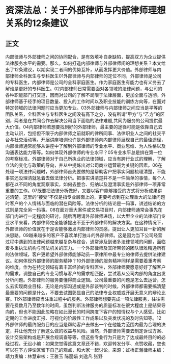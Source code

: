 # 资深法总：关于外部律师与内部律师理想关系的12条建议
## 正文
内部律师与外部律师之间的协同配合，是有效填补自身缺陷，提高双方为企业提供法律服务水平的需要。那么，如何打造内部律师与外部律师间的理想关系？本文给出了12条建议，以期实现二者间的优势互补，从而发挥更大价值。外部律师与内部律师全科医生与专科医生01外部律师与内部律师的定位不同，外部律师是公司的专科医生，内部律师是公司的全科家庭医生。作为家庭医生有能力也有义务去了解谁是更好的专科医生。02内部律师日常需要面对各领域的法律问题，与公司的各种职能部门打交道，因而对公司的了解不局限于法律层面，更加全面与透彻。外部律师基于经手的项目数量、投入的工作时间以及职业技能的训练方向等，在面对特定领域的法律问题时应当更加专业。03外部律师与内部律师之间应当是平等的团队关系，全科医生与专科医生之间没有高下之分，没有所谓“甲方”与“乙方”的区别，两者是在共同合作去解决公司当下面临的法律难题,共同为服务的公司提供最大价值。04内部律师若想要找到好的外部律师，最主要的途径可能是依靠自己去主动认识，包括但不限于内部律师之前就职的律所同事、法律职业人之间的社交平台与社交活动等。开展讲座培训也许是外部律师向内部律师展现自己的最佳途径，内部律师通常能够从讲座中了解到外部律师的专业水平、商业思维、为人性格以及沟通表达能力等等。如何体现外部律师的专业水平？05专业水平总是排在第一位的考察标准。外部律师对于自己所执业的法律领域，应当有跨行业式的理解，了解立法的变化与政策的导向，并从中提炼出对公司商业运营最为关键的因素。06在处理一项法律问题时，外部律师首先要做的是帮助客户把事实问题梳理清楚，不能事实还没理清就急着去做法律分析。把事实讲清楚并不是一件简单的事情，每个人都在以不同的角度观察事实，如何去整合、归纳以及澄清事实是外部律师一项非常重要的工作。07既要把法律分析做好，又要以客户能够接受的方式将分析成果讲述清楚。这里的“接受”不仅是指专业层面上的，更要考虑到在处理重大的法律问题时客户的个人情绪与面临的潜在风险等。法律分析的结论是一码事，讲述结论的方式则是完全另一码事。08在面对重大案件或交易项目时，内部律师通常会事先在部门内进行一定程度的研讨，随后再聘请外部律师进场，以大型企业的法律部门专业水平来看，内部律师完全能够提出不亚于外部律师的解决方案。在这种情况下，外部律师的价值就在于是否能够激发内部律师的灵感，提出让人更加耳目一新的解决思路。09越来越多的客户不喜欢单打独斗的外部律师。这是因为当下公司经营过程中遇到的法律问题越来越复杂与综合，通常涉及到诸多法律领域的问题，面临着多重执法机构与司法机关的压力。一个外部律师及其所带领的团队很难精通所有的法律领域，客户更希望外部律师能够动员一家律所中最专业的律师去提供法律建议。如何体现外部律师的服务精神？10外部律师的服务精神同样是需要着重考察的维度。作为在特定领域有着丰富经验的专科医生，外部律师要愿意好好了解客户的需求，调整自己的专业习惯与客户的需求相匹配，尝试着从公司内部的角度出发分析问题。外部律师的服务要懂得商业逻辑。公司最重要的问题是怎么去运营，怎么去实现商业目标，无论是内部沟通或是外部谈判的时候，外部律师都需要搞清楚最重要的问题是什么，不要去试图彰显自己的法律专业权威或开展无意义的辩论比赛。11外部律师应当注重过程中的服务。外部律师想要完成一项法律服务，往往需要花费数月乃至数年的时间，虽然判断法律服务的质量标准在很大程度上是结果导向的，但也不能因此忽略在如此漫长的时间跨度下客户的知情权与个人感受。比如定期的工作进度汇报、可视化的阶段性工作成果以及突发状况的及时告知等。12外部律师的最终服务目的应当是帮助客户去做出一个在他能力范围内最为合理的决定，并让他充分了解这么做的收益与风险。当然，外部律师需要去制定诉讼方案、设计交易架构或是开展合规调查等等，但这些专业行为只是为了达成最终目的的必经过程。无讼小编：如果您觉得这篇文章还不错，欢迎转发分享、点赞收藏，您也可以在下方评论区留下自己的观点，和大家一起讨论。来源：虹桥正瀚律师主编：靖力责编：林慧审核：王雅玉 陈丽娟 刘逸凡 张野